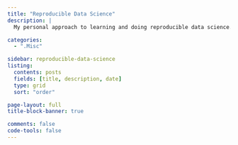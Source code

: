 ```yaml
---
title: "Reproducible Data Science"
description: |
  My personal approach to learning and doing reproducible data science.

categories:
  - ".Misc"

sidebar: reproducible-data-science
listing:
  contents: posts
  fields: [title, description, date]
  type: grid
  sort: "order"

page-layout: full
title-block-banner: true

comments: false
code-tools: false
---
```

